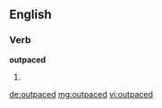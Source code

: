 ==English==

===Verb===
'''outpaced'''

# {{past of|outpace}}

[[de:outpaced]]
[[mg:outpaced]]
[[vi:outpaced]]
